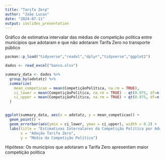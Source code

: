 ```yaml
---
title: "Tarifa Zerp"
author: "João Lucas"
date: "2024-07-11"
output: ioslides_presentation
---
```


Gráfico de estimativa intervalar das médias de competição política entre municípios que adotaram e que não adotaram Tarifa Zero no transporte público

```r
pacman::p_load("tidyverse","readxl","dplyr","tidyverse","ggplot2")
```

```r
dados <- read_excel("banco.xlsx")
```
```r
summary_data <- dados %>%
  group_by(adotatz) %>%
  summarize(
    mean_competicao = mean(CompetiçãoPolítica, na.rm = TRUE),
    ci_lower = mean(CompetiçãoPolítica, na.rm = TRUE) - qt(0.975, df=n()-1) * sd(CompetiçãoPolítica, na.rm = TRUE)/sqrt(n()),
    ci_upper = mean(CompetiçãoPolítica, na.rm = TRUE) + qt(0.975, df=n()-1) * sd(CompetiçãoPolítica, na.rm = TRUE)/sqrt(n())
  )


ggplot(summary_data, aes(x = adotatz, y = mean_competicao)) +
  geom_point() +
  geom_errorbar(aes(ymin = ci_lower, ymax = ci_upper), width = 0.2) +
  labs(title = "Estimativas Intervalares da Competição Política por Adotatz",
       x = "Adoção Tarifa Zero",
       y = "Média da Competição Política")
```
Hipótese: Os municípios que adotaram a Tarifa Zero apresentam maior competição política

